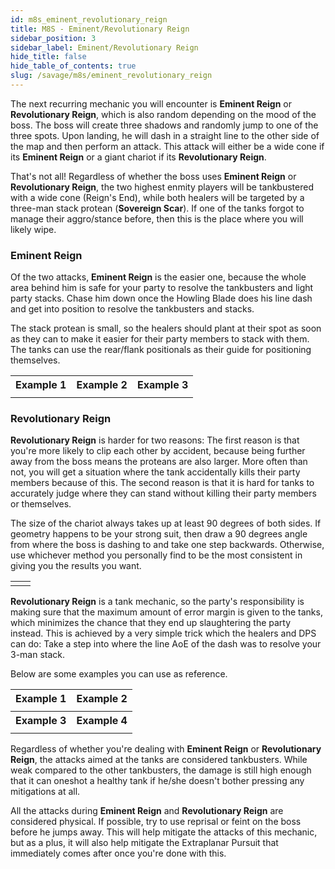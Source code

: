 ```yaml
---
id: m8s_eminent_revolutionary_reign
title: M8S - Eminent/Revolutionary Reign
sidebar_position: 3
sidebar_label: Eminent/Revolutionary Reign
hide_title: false
hide_table_of_contents: true
slug: /savage/m8s/eminent_revolutionary_reign
---
```


The next recurring mechanic you will encounter is <strong>Eminent Reign</strong> or <strong>Revolutionary Reign</strong>, which is also random depending on the mood of the boss. The boss will create three shadows and randomly jump to one of the three spots. Upon landing, he will dash in a straight line to the other side of the map and then perform an attack. This attack will either be a wide cone if its <strong>Eminent Reign</strong> or a giant chariot if its <strong>Revolutionary Reign</strong>.

That's not all! Regardless of whether the boss uses <strong>Eminent Reign</strong> or <strong>Revolutionary Reign</strong>, the two highest enmity players will be tankbustered with a wide cone (<Tankbuster>Reign's End</Tankbuster>), while both healers will be targeted by a three-man stack protean (<strong>Sovereign Scar</strong>). If one of the tanks forgot to manage their aggro/stance before, then this is the place where you will likely wipe. 

### Eminent Reign

Of the two attacks, <strong>Eminent Reign</strong> is the easier one, because the whole area behind him is safe for your party to resolve the tankbusters and light party stacks. Chase him down once the Howling Blade does his line dash and get into position to resolve the tankbusters and stacks.

<KittenAsset path='m8s/eminent_reign.png' wrapper='div' width='40%' />

The stack protean is small, so the healers should plant at their spot as soon as they can to make it easier for their party members to stack with them. The tanks can use the rear/flank positionals as their guide for positioning themselves.

<table>
    <tr>
        <th>Example 1<br /><Role role='MT' /></th>
        <th>Example 2<br /><Role role='H1' /></th>
        <th>Example 3<br /><Role role='D1' /></th>
    </tr>
    <tr>
        <td><KittenAsset path='m8s/eminent_reign_example1.webm' /></td>
        <td><KittenAsset path='m8s/eminent_reign_example2.webm' /></td>
        <td><KittenAsset path='m8s/eminent_reign_example3.webm' /></td>
    </tr>
</table>

### Revolutionary Reign

**Revolutionary Reign** is harder for two reasons: The first reason is that you're more likely to clip each other by accident, because being further away from the boss means the proteans are also larger. More often than not, you will get a situation where the tank accidentally kills their party members because of this. The second reason is that it is hard for tanks to accurately judge where they can stand without killing their party members or themselves.

The size of the chariot always takes up at least 90 degrees of both sides. If geometry happens to be your strong suit, then draw a 90 degrees angle from where the boss is dashing to and take one step backwards. Otherwise, use whichever method you personally find to be the most consistent in giving you the results you want.

<table>
    <tr>
        <td><KittenAsset path='m8s/revolutionary_reign.png' /></td>
        <td><KittenAsset path='m8s/revolutionary_reign_90degrees.png' /></td>
    </tr>
</table>

**Revolutionary Reign** is a tank mechanic, so the party's responsibility is making sure that the maximum amount of error margin is given to the tanks, which minimizes the chance that they end up slaughtering the party instead. This is achieved by a very simple trick which the healers and DPS can do: Take a step into where the line AoE of the dash was to resolve your 3-man stack. 

<KittenAsset path='m8s/revolutionary_reign_stack_area.png' wrapper='div' width='40%' />

Below are some examples you can use as reference.

<table>
    <tr>
        <th>Example 1<br /><Role role='MT' /></th>
        <th>Example 2<br /><Role role='ST' /></th>
    </tr>
    <tr>
        <td><KittenAsset path='m8s/revolutionary_reign_example1.webm' /></td>
        <td><KittenAsset path='m8s/revolutionary_reign_example2.webm' /></td>
    </tr>
    <tr>
        <th>Example 3<br /><Role role='D1' /></th>
        <th>Example 4<br /><Role role='D3' /></th>
    </tr>
    <tr>
        <td><KittenAsset path='m8s/revolutionary_reign_example3.webm' /></td>
        <td><KittenAsset path='m8s/revolutionary_reign_example4.webm' /></td>
    </tr>
</table>

Regardless of whether you're dealing with <strong>Eminent Reign</strong> or <strong>Revolutionary Reign</strong>, the attacks aimed at the tanks are considered tankbusters. While weak compared to the other tankbusters, the damage is still high enough that it can oneshot a healthy tank if he/she doesn't bother pressing any mitigations at all.

All the attacks during <strong>Eminent Reign</strong> and <strong>Revolutionary Reign</strong> are considered physical. If possible, try to use reprisal or feint on the boss before he jumps away. This will help mitigate the attacks of this mechanic, but as a plus, it will also help mitigate the <Raidwide>Extraplanar Pursuit</Raidwide> that immediately comes after once you're done with this.